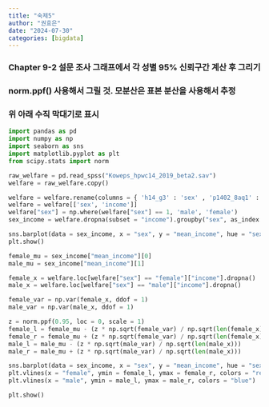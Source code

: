 ```yaml
---
title: "숙제5"
author: "권효은"
date: "2024-07-30"
categories: [bigdata]
---
```


### Chapter 9-2 설문 조사 그래프에서 각 성별 95% 신뢰구간 계산 후 그리기

### norm.ppf() 사용해서 그릴 것. 모분산은 표본 분산을 사용해서 추정

### 위 아래 수직 막대기로 표시

```python
import pandas as pd
import numpy as np
import seaborn as sns
import matplotlib.pyplot as plt
from scipy.stats import norm

raw_welfare = pd.read_spss("Koweps_hpwc14_2019_beta2.sav")
welfare = raw_welfare.copy()

welfare = welfare.rename(columns = { 'h14_g3' : 'sex' , 'p1402_8aq1' : 'income'})
welfare = welfare[['sex', 'income']]
welfare["sex"] = np.where(welfare["sex"] == 1, 'male', 'female')
sex_income = welfare.dropna(subset = "income").groupby("sex", as_index = False).agg(mean_income = ("income", "mean"))

sns.barplot(data = sex_income, x = "sex", y = "mean_income", hue = "sex")
plt.show()
```

```python
female_mu = sex_income["mean_income"][0]
male_mu = sex_income["mean_income"][1]

female_x = welfare.loc[welfare["sex"] == "female"]["income"].dropna()
male_x = welfare.loc[welfare["sex"] == "male"]["income"].dropna()

female_var = np.var(female_x, ddof = 1)
male_var = np.var(male_x, ddof = 1)

z = norm.ppf(0.95, loc = 0, scale = 1)
female_l = female_mu - (z * np.sqrt(female_var) / np.sqrt(len(female_x)))
female_r = female_mu + (z * np.sqrt(female_var) / np.sqrt(len(female_x)))
male_l = male_mu - (z * np.sqrt(male_var) / np.sqrt(len(male_x)))
male_r = male_mu + (z * np.sqrt(male_var) / np.sqrt(len(male_x)))

sns.barplot(data = sex_income, x = "sex", y = "mean_income", hue = "sex")
plt.vlines(x = "female", ymin = female_l, ymax = female_r, colors = "red")
plt.vlines(x = "male", ymin = male_l, ymax = male_r, colors = "blue")

plt.show()
```

